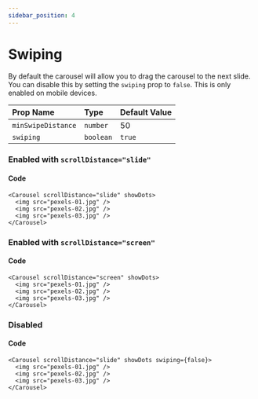 ```yaml
---
sidebar_position: 4
---
```



# Swiping

By default the carousel will allow you to drag the carousel to the next slide. You can disable this by setting the `swiping` prop to `false`. This is only enabled on mobile devices.

| Prop Name  | Type      | Default Value |
| :--------- | :-------- | :------------ |
| `minSwipeDistance`  | `number` | 50        |
| `swiping`  | `boolean` | `true`        |

### Enabled with `scrollDistance="slide"`

<Carousel scrollDistance="slide" showDots>
  <div className="demo-slide bg-green-500" />
  <div className="demo-slide bg-red-500" />
  <div className="demo-slide bg-blue-500" />
  <div className="demo-slide bg-yellow-500" />
  <div className="demo-slide bg-gray-500" />
  <div className="demo-slide bg-orange-500" />
  <div className="demo-slide bg-blue-700" />
  <div className="demo-slide bg-red-900" />
  <div className="demo-slide bg-gray-800" />
  <div className="demo-slide bg-green-500" />
</Carousel>

#### Code

```tsx
<Carousel scrollDistance="slide" showDots>
  <img src="pexels-01.jpg" />
  <img src="pexels-02.jpg" />
  <img src="pexels-03.jpg" />
</Carousel>
```

### Enabled with `scrollDistance="screen"`

<Carousel scrollDistance="screen" showDots>
  <div className="demo-slide bg-green-500" />
  <div className="demo-slide bg-red-500" />
  <div className="demo-slide bg-blue-500" />
  <div className="demo-slide bg-yellow-500" />
  <div className="demo-slide bg-gray-500" />
  <div className="demo-slide bg-orange-500" />
  <div className="demo-slide bg-blue-700" />
  <div className="demo-slide bg-red-900" />
  <div className="demo-slide bg-gray-800" />
  <div className="demo-slide bg-green-500" />
</Carousel>

#### Code

```tsx
<Carousel scrollDistance="screen" showDots>
  <img src="pexels-01.jpg" />
  <img src="pexels-02.jpg" />
  <img src="pexels-03.jpg" />
</Carousel>
```

### Disabled

<Carousel scrollDistance="slide" showDots swiping={false}>
  <div className="demo-slide bg-green-500" />
  <div className="demo-slide bg-red-500" />
  <div className="demo-slide bg-blue-500" />
  <div className="demo-slide bg-yellow-500" />
  <div className="demo-slide bg-gray-500" />
  <div className="demo-slide bg-orange-500" />
  <div className="demo-slide bg-blue-700" />
  <div className="demo-slide bg-red-900" />
  <div className="demo-slide bg-gray-800" />
  <div className="demo-slide bg-green-500" />
</Carousel>

#### Code

```tsx
<Carousel scrollDistance="slide" showDots swiping={false}>
  <img src="pexels-01.jpg" />
  <img src="pexels-02.jpg" />
  <img src="pexels-03.jpg" />
</Carousel>
```
